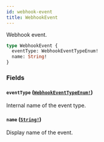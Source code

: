 ```yaml
---
id: webhook-event
title: WebhookEvent
---
```


Webhook event.

```graphql
type WebhookEvent {
  eventType: WebhookEventTypeEnum!
  name: String!
}
```

### Fields

#### `eventType` ([`WebhookEventTypeEnum!`](../../../developer/api-reference/enums/webhook-event-type-enum))

Internal name of the event type.

#### `name` ([`String!`](../../../developer/api-reference/scalars/string))

Display name of the event.
